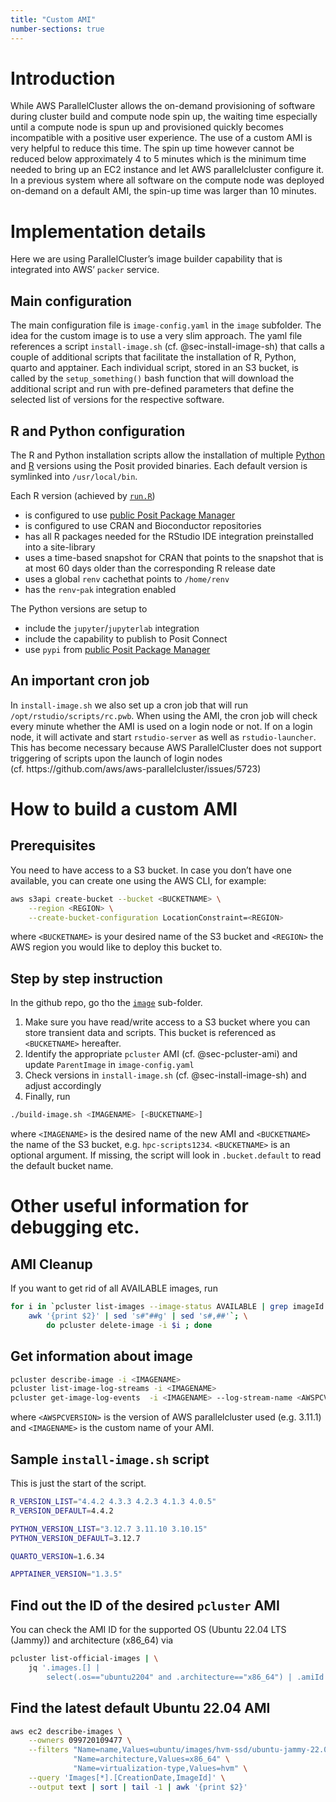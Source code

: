```yaml
---
title: "Custom AMI"
number-sections: true
--- 
```


# Introduction 

While AWS ParallelCluster allows the on-demand provisioning of software during cluster build and compute node spin up, the waiting time especially until a compute node is spun up and provisioned quickly becomes incompatible with a positive user experience. The use of a custom AMI is very helpful to reduce this time. The spin up time however cannot be reduced below approximately 4 to 5 minutes which is the minimum time needed to bring up an EC2 instance and let AWS parallelcluster configure it. In a previous system where all software on the compute node was deployed on-demand on a default AMI, the spin-up time was larger than 10 minutes.

# Implementation details

Here we are using ParallelCluster's image builder capability that is integrated into AWS'  `packer` service.

## Main configuration

The main configuration file is `image-config.yaml` in the `image` subfolder. The idea for the custom image is to use a very slim approach. The yaml file references a script `install-image.sh` (cf. @sec-install-image-sh) that calls a couple of additional scripts that facilitate the installation of R, Python, quarto and apptainer. Each individual script, stored in an S3 bucket, is called by the `setup_something()` bash function that will download the additional script and run with pre-defined parameters that define the selected list of versions for the respective software. 

## R and Python configuration 

The R and Python installation scripts allow the installation of multiple [Python](https://docs.posit.co/resources/install-python.html) and [R](https://docs.posit.co/resources/install-r.html) versions using the Posit provided binaries. Each default version is symlinked into `/usr/local/bin`. 

Each R version (achieved by [`run.R`](../../image/run.R))

* is configured to use [public Posit Package Manager](https://packagemanager.posit.co) 
* is configured to use CRAN and Bioconductor repositories
* has all R packages needed for the RStudio IDE integration preinstalled into a site-library
* uses a time-based snapshot for CRAN that points to the snapshot that is at most 60 days older than the corresponding R release date
* uses a global `renv` cachethat  points to `/home/renv` 
* has the `renv`-`pak` integration enabled

The Python versions are setup to 

* include the `jupyter`/`jupyterlab` integration 
* include the capability to publish to Posit Connect
* use `pypi` from [public Posit Package Manager](https://packagemanager.posit.co)

## An important cron job 
In `install-image.sh` we also set up a cron job that will run `/opt/rstudio/scripts/rc.pwb`. When using the AMI, the cron job will check every minute whether the AMI is used on a login node or not. If on a login node, it will activate and start `rstudio-server` as well as `rstudio-launcher`. This has become necessary because AWS ParallelCluster does not support triggering of scripts upon the launch of login nodes (cf. https://github.com/aws/aws-parallelcluster/issues/5723)

# How to build a custom AMI 

## Prerequisites 

You need to have access to a S3 bucket. In case you don't have one available, you can create one using the AWS CLI, for example: 

``` bash
aws s3api create-bucket --bucket <BUCKETNAME> \
    --region <REGION> \
    --create-bucket-configuration LocationConstraint=<REGION>
```

where `<BUCKETNAME>` is your desired name of the S3 bucket and `<REGION>` the AWS region you would like to deploy this bucket to. 

## Step by step instruction 

In the github repo, go tho the [`image`](../../image) sub-folder. 

1. Make sure you have read/write access to a S3 bucket where you can store transient data and scripts. This bucket is referenced as `<BUCKETNAME>` hereafter. 
2. Identify the appropriate `pcluster` AMI (cf. @sec-pcluster-ami) and update `ParentImage` in `image-config.yaml`
3. Check versions in `install-image.sh` (cf. @sec-install-image-sh) and adjust accordingly
4. Finally, run 
``` bash
./build-image.sh <IMAGENAME> [<BUCKETNAME>]
```
where `<IMAGENAME>` is the desired name of the new AMI and `<BUCKETNAME>` the name of the S3 bucket, e.g. `hpc-scripts1234`. `<BUCKETNAME>` is an optional argument. If missing, the script will look in `.bucket.default` to read the default bucket name. 

# Other useful information for debugging etc.

## AMI Cleanup 

If you want to get rid of all AVAILABLE images, run

``` bash
for i in `pcluster list-images --image-status AVAILABLE | grep imageId | \
    awk '{print $2}' | sed 's#"##g' | sed 's#,##'`; \
        do pcluster delete-image -i $i ; done
```

## Get information about image 

``` bash
pcluster describe-image -i <IMAGENAME>
pcluster list-image-log-streams -i <IMAGENAME>
pcluster get-image-log-events  -i <IMAGENAME> --log-stream-name <AWSPCVERSION>/1
```

where `<AWSPCVERSION>` is the version of AWS parallelcluster used (e.g. 3.11.1) and `<IMAGENAME>` is the custom name of your AMI. 

## Sample `install-image.sh` script {#sec-install-image-sh}

This is just the start of the script. 

``` bash
R_VERSION_LIST="4.4.2 4.3.3 4.2.3 4.1.3 4.0.5"
R_VERSION_DEFAULT=4.4.2

PYTHON_VERSION_LIST="3.12.7 3.11.10 3.10.15"
PYTHON_VERSION_DEFAULT=3.12.7

QUARTO_VERSION=1.6.34

APPTAINER_VERSION="1.3.5"
```

## Find out the ID of the desired `pcluster` AMI {#sec-pcluster-ami}

You can check the AMI ID for the supported OS (Ubuntu 22.04 LTS (Jammy)) and architecture (x86_64) via 

``` bash 
pcluster list-official-images | \
    jq '.images.[] | 
        select(.os=="ubuntu2204" and .architecture=="x86_64") | .amiId'
```

## Find the latest default Ubuntu 22.04 AMI 

``` bash
aws ec2 describe-images \
    --owners 099720109477 \
    --filters "Name=name,Values=ubuntu/images/hvm-ssd/ubuntu-jammy-22.04-amd64-server-*" \
              "Name=architecture,Values=x86_64" \
              "Name=virtualization-type,Values=hvm" \
    --query 'Images[*].[CreationDate,ImageId]' \
    --output text | sort | tail -1 | awk '{print $2}'
```
